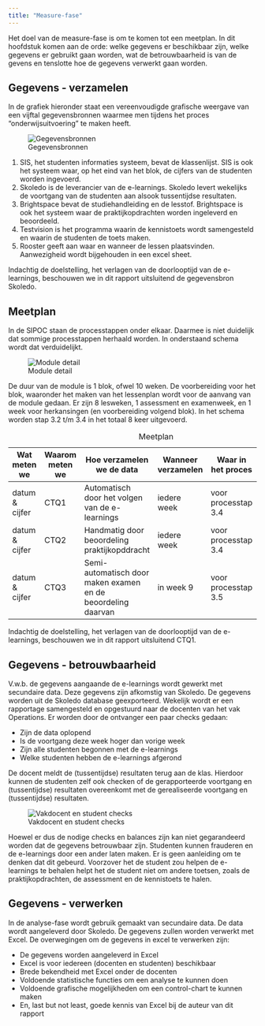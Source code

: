 ```yaml
---
title: "Measure-fase"
---
```


Het doel van de measure-fase is om te komen tot een meetplan. In dit hoofdstuk komen aan de orde: welke gegevens er beschikbaar zijn, welke gegevens er gebruikt gaan worden, wat de betrouwbaarheid is van de gevens en tenslotte hoe de gegevens verwerkt gaan worden.

## Gegevens - verzamelen

In de grafiek hieronder staat een vereenvoudigde grafische weergave van een vijftal gegevensbronnen waarmee men tijdens het proces "onderwijsuitvoering" te maken heeft.

![Gegevensbronnen](./static/21_gegevensbronnen.jpg){fig-align="left" #fig-gegevensbronnen}

1. SIS, het studenten informaties systeem, bevat de klassenlijst. SIS is ook het systeem waar, op het eind van het blok, de cijfers van de studenten worden ingevoerd.
2. Skoledo is de leverancier van de e-learnings. Skoledo levert wekelijks de voortgang van de studenten aan alsook tussentijdse resultaten. 
3. Brightspace bevat de studiehandleiding en de lesstof. Brightspace is ook het systeem waar de praktijkopdrachten worden ingeleverd en beoordeeld. 
4. Testvision is het programma waarin de kennistoets wordt samengesteld en waarin de studenten de toets maken.
5. Rooster geeft aan waar en wanneer de lessen plaatsvinden. Aanwezigheid wordt bijgehouden in een excel sheet. 

Indachtig de doelstelling, het verlagen van de doorlooptijd van de e-learnings, beschouwen we in dit rapport uitsluitend de gegevensbron Skoledo. 

<!--Het kernbegrip uit de doelstelling is de "doorlooptijd". Meer specifiek: de doorlooptijd van de e-learnings.
Referentie (Skoledo, 2024)
De output van het proces (cyclustijd) -->

## Meetplan

In de SIPOC staan de processtappen onder elkaar. Daarmee is niet duidelijk dat sommige processtappen herhaald worden. In onderstaand schema wordt dat verduidelijkt.

![Module detail](./static/22_module_detail.jpg){fig-align="left" #fig-module-detail}

De duur van de module is 1 blok, ofwel 10 weken. De voorbereiding voor het blok, waaronder het maken van het lessenplan wordt voor de aanvang van de module gedaan. Er zijn 8 lesweken, 1 assessment en examenweek, en 1 week voor herkansingen (en voorbereiding volgend blok). In het schema worden stap 3.2 t/m 3.4 in het totaal 8 keer uitgevoerd.

|Wat meten we|Waarom meten we|Hoe verzamelen we de data|Wanneer verzamelen|Waar in het proces |Wie verzamelt ze|
|------------|---------------|-------------------------|------------------|-------------------|----------------|
|datum & cijfer|CTQ1|Automatisch door het volgen van de e-learnings | iedere week      |voor processtap 3.4|  Skoledo      |
|datum & cijfer|CTQ2|Handmatig door beoordeling praktijkopddracht   | iedere week      |voor processtap 3.4|  Vakdocent    |
|datum & cijfer|CTQ3|Semi-automatisch door maken examen en de beoordeling daarvan| in week 9 |voor processtap 3.5|Vakdocent|

: Meetplan

Indachtig de doelstelling, het verlagen van de doorlooptijd van de e-learnings, beschouwen we in dit rapport uitsluitend CTQ1.

\newpage

## Gegevens - betrouwbaarheid

V.w.b. de gegevens aangaande de e-learnings wordt gewerkt met secundaire data. Deze gegevens zijn afkomstig van Skoledo. De gegevens worden uit de Skoledo database geexporteerd. Wekelijk wordt er een rapportage  samengesteld en opgestuurd naar de docenten van het vak Operations. Er worden door de ontvanger een paar checks gedaan:

- Zijn de data oplopend
- Is de voortgang deze week hoger dan vorige week
- Zijn alle studenten begonnen met de e-learnings
- Welke studenten hebben de e-learnings afgerond

De docent meldt de (tussentijdse) resultaten terug aan de klas. Hierdoor kunnen de studenten zelf ook checken of de gerapporteerde voortgang en (tussentijdse) resultaten overeenkomt met de gerealiseerde voortgang en (tussentijdse) resultaten.

![Vakdocent en student checks](./static/24_betrouwbaarheid.jpg){fig-align="left" #fig-checks}

Hoewel er dus de nodige checks en balances zijn kan niet gegarandeerd worden dat de gegevens betrouwbaar zijn. Studenten kunnen frauderen en de e-learnings door een ander laten maken. Er is geen aanleiding om te denken dat dit gebeurd. Voorzover het de student zou helpen de e-learnings te behalen helpt het de student niet om andere toetsen, zoals de praktijkopdrachten, de assessment en de kennistoets te halen.

\newpage

## Gegevens - verwerken

In de analyse-fase wordt gebruik gemaakt van secundaire data. De data wordt aangeleverd door Skoledo. De gegevens zullen worden verwerkt met Excel. De overwegingen om de gegevens in excel te verwerken zijn:

- De gegevens worden aangeleverd in Excel
- Excel is voor iedereen (docenten en studenten) beschikbaar
- Brede bekendheid met Excel onder de docenten
- Voldoende statistische functies om een analyse te kunnen doen
- Voldoende grafische mogelijkheden om een control-chart te kunnen maken
- En, last but not least, goede kennis van Excel bij de auteur van dit rapport

<!-- Een voorbeeld van een geanonimisseerd gegevensbestand is opgenomen als bijlage C.-->

<!-- Bijlage? ![Excel score op LinkedIn (2021)](./static/20210815_LinkedIn_Excel.pdf){fig-align="left" #fig-linkedin-excel}-->